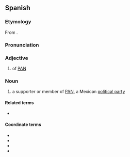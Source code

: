 ==Spanish==
{{wikipedia|National Action Party (Mexico)}}

===Etymology===
From {{suffix|es|PAN|ista}}.

===Pronunciation===
{{es-IPA}}

===Adjective===
{{es-adj}}

# {{lb|es|relational}} of [[PAN]] {{gl|a Mexican [[political party]]}}

===Noun===
{{es-noun|mf}}

# a supporter or member of [[PAN]], a Mexican [[political party]]

====Related terms====
* {{l|es|panismo}}

====Coordinate terms====
* {{l|es|morenista|g=m|g2=f}}
* {{l|es|perredista|g=m|g2=f}}
* {{l|es|petista|g=m|g2=f}}
* {{l|es|priista|g=m|g2=f}}